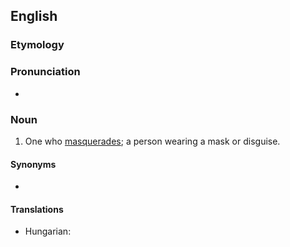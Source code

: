 ==English==

===Etymology===
{{suffix|en|masquerade|er|id2=agent noun}}

===Pronunciation===
* {{rhymes|en|eɪdə(r)}}

===Noun===
{{en-noun}}

# One who [[masquerade]]s; a person wearing a mask or disguise.

====Synonyms====
* {{l|en|masker}}

====Translations====
{{trans-top|one who wears a mask}}
* Hungarian: {{t+|hu|álarcos}}
{{trans-mid}}
{{trans-bottom}}
